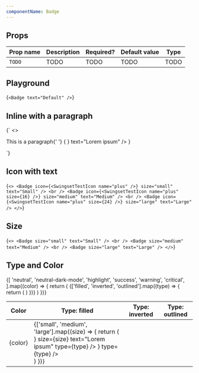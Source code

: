 ```yaml
---
componentName: Badge
---
```


## Props

| Prop name | Description | Required? | Default value | Type |
| --------- | ----------- | --------- | ------------- | ---- |
| `TODO`    | TODO        | TODO      | TODO          | TODO |

## Playground

<LiveComponent>{`
<Badge
  text="Default"
/>
`}</LiveComponent>

## Inline with a paragraph

<LiveComponent>{`
<>
  <p>
    This is a paragraph{' '}
    {
      <Badge
        icon={<SwingsetTestIcon name="plus" size={24} />}
        text="Lorem ipsum"
      />
    }
  </p>
</>
`}</LiveComponent>

## Icon with text

<LiveComponent>{`
<>
  <Badge
    icon={<SwingsetTestIcon name="plus" />}
    size="small"
    text="Small"
  />
  <br />
  <Badge
    icon={<SwingsetTestIcon name="plus" size={16} />}
    size="medium"
    text="Medium"
  />
  <br />
  <Badge
    icon={<SwingsetTestIcon name="plus" size={24} />}
    size="large"
    text="Large"
  />
</>
`}</LiveComponent>

## Size

<LiveComponent>{`
<>
  <Badge
    size="small"
    text="Small"
  />
  <br />
  <Badge
    size="medium"
    text="Medium"
  />
  <br />
  <Badge
    size="large"
    text="Large"
  />
</>
`}</LiveComponent>

## Type and Color

<table>
  <thead>
    <th>Color</th>
    <th>Type: filled</th>
    <th>Type: inverted</th>
    <th>Type: outlined</th>
  </thead>
  <tbody>
    {[
      'neutral',
      'neutral-dark-mode',
      'highlight',
      'success',
      'warning',
      'critical',
    ].map((color) => {
      return (
        <tr>
          <td>{color}</td>
          {['filled', 'inverted', 'outlined'].map((type) => {
            return (
              <td
                style={{
                  backgroundColor:
                    color === 'neutral-dark-mode' ? 'black' : 'transparent',
                  padding: 16,
                }}
              >
                {['small', 'medium', 'large'].map((size) => {
                  return (
                    <div
                      style={{
                        display: 'flex',
                        alignItems: 'center',
                        marginBottom: 8,
                        gap: 8,
                      }}
                    >
                      <Badge
                        color={color}
                        icon={<SwingsetTestIcon name="plus" />}
                        size={size}
                        text="Lorem ipsum"
                        type={type}
                      />
                      <Badge
                        color={color}
                        size={size}
                        text="Lorem ipsum"
                        type={type}
                      />
                      <Badge
                        color={color}
                        size={size}
                        icon={<SwingsetTestIcon name="plus" />}
                        type={type}
                      />
                    </div>
                  )
                })}
              </td>
            )
          })}
        </tr>
      )
    })}
  </tbody>
</table>
